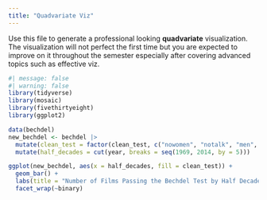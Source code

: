 ```yaml
---
title: "Quadvariate Viz"
---
```


Use this file to generate a professional looking **quadvariate** visualization.  The visualization will not perfect the first time but you are expected to improve on it throughout the semester especially after covering advanced topics such as effective viz.

```r
#| message: false
#| warning: false
library(tidyverse)
library(mosaic)
library(fivethirtyeight)
library(ggplot2)
```

```r
data(bechdel)
new_bechdel <- bechdel |>
  mutate(clean_test = factor(clean_test, c("nowomen", "notalk", "men", "dubious", "ok"))) |>
  mutate(half_decades = cut(year, breaks = seq(1969, 2014, by = 5)))
```

```r
ggplot(new_bechdel, aes(x = half_decades, fill = clean_test)) +
  geom_bar() +
  labs(title = "Number of Films Passing the Bechdel Test by Half Decade and Degree of Passing", fill = "Degree of Passing", y = "Number of Movies", x = "Half Decades") +
  facet_wrap(~binary)
```
